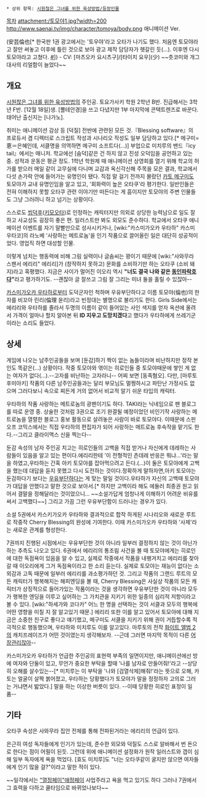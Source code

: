  * 상위 항목: [[시원찮은 그녀를 위한 육성방법/등장인물]]
[[목차]]
attachment:/토모야1.jpg?width=200
http://www.saenai.tv/img/character/tomoya/body.png
애니메이션 Ver. 

(安芸倫也[* 한국판 1권 광고에서는 '토우야'라고 오타가 나기도 했다. 처음엔 토모야라고 잘만 써놓고 이후에 틀린 것으로 보아 광고 제작 담당자가 헷갈린 듯(...). 이후엔 다시 토모야라고 고쳤다. [http://cafe.naver.com/lnovel11/20072 #]]) - CV: [마츠오카 요시츠구]/[타이치 요우](少) ~~츳코미와 개그 대사의 리얼함이 늘었다~~

== 개요 ==
[[시원찮은 그녀를 위한 육성방법]]의 주인공. 토요가사키 학원 2학년 B반. 진급해서는 3학년 F반. [12월 18일]생. [뿔테안경]을 쓰고 다녔지만 1부 마지막에 콘택트렌즈로 바꾼다. 태어난 출신지는 [나가노].

취미는 애니메이션 감상 등 [덕질] 전반에 관련된 모든 것.『Blessing software』의 프로듀서 겸 디렉터로 스크립트 작성과 시나리오 작성도 일부 담당하고 있다.[* 메구미=恵＝은혜인데, 서클명을 의역하면 메구미 소프트다(...)] 부업으로 미치루의 밴드『icy tail』에서는 매니저. 학교에선 [숨덕]같은 건 하지 않고 진성 오덕임을 공언하고 있는 중. 성적과 운동은 평균 정도. 1학년 학원제 때 애니메이션 상영회를 열기 위해 학교의 허가를 받으러 매일 같이 교무실에 다니며 교감과 옥신각신해 주목을 모은 결과, 학교에서 다섯 손가락 안에 들어가는 유명인이 됐다. 직접 말 걸기 전까지 몰랐던 [[카토 메구미]]도 토모야가 교내 유명인임을 알고 있고, '회화력이 높은 오타쿠'라 평가한다. 일반인들은 전혀 이해하지 못할 오타쿠 관련 이야기만 떠든다는 게 흠이지만 토모야의 주변 인물들도 그냥 그러려니 하고 넘기는 상황이다.

스스로도 [[씹덕후]]([[키모오타]])로 인정하는 캐릭터지만 의외로 상당한 능력남으로 일도 잘 하고 사교성도 굉장히 좋은 편. 일러스트만 봐도 외모도 준수하다. 학교에서 오타쿠 애니메이션 이벤트를 자기 말빨만으로 성사시키거나, [wiki:"카스미가오카 우타하" 카스미 우타코]의 라노베 '사랑하는 메트로놈'을 인기 작품으로 끌어올린 일은 대단히 성공적이었다. 영업직 하면 대성할 인물. 

이렇게 넘치는 행동력에 비해 그림 실력이나 글솜씨는 꽝이기 때문에 [wiki:"사와무라 스펜서 에리리" 에리리]가 (창작하지 못하고) 문화를 소비하기만 하는 오타쿠 (소비 돼지)라고 혹평했다. 지금은 사이가 멀어진 이오리 역시 '''"너도 결국 나와 같은 [[동인파락호]]다"'''라고 평가하기도. --괜찮아 글 잘쓰고 그림 잘 그리는 미녀 둘을 홀릴 수 있잖아--

[[카스미가오카 우타하]]로부터 도덕군자인 척하며 우유부단하다고 이름 토모야(倫也)의 한자를 비꼬아 린리(倫理  윤리)라고 빈정대는 별명으로 불리기도 한다. Girls Side에서는 에리리와 우타하를 졸라서 두명의 이름이 같이 들어있는 사인 색지를 얻자 옥션에 올려서 가격이 얼마나 할지 알아본 뒤 '''ID 지우고 도망치겠다'''고 했다가 우타하에게 쓰레기군이라는 소리도 들었다.
== 상세 ==
게임에 나오는 남주인공들을 보며 [둔감]하기 짝이 없는 놈들이라며 비난하지만 정작 본인도 똑같은(...) 상황이다. 작중 토모야와 엮이는 히로인들 중 토모야때문에 쌓인 게 없는 여자가 없다(...).--고자를 비난하는 고자라니-- 어찌 보면 [동족혐오]. 다만, [마루토 후미아키] 작품의 다른 남주인공들과는 달리 부모님도 멀쩡하시고 파탄난 가정사도 없으며 그러다보니 속으로 찌든게 거의 없어서 비교적 알기 쉬운 타입의 캐릭터.

우타하의 작품 사랑하는 메트로놈의 광팬이기도 하다. TAKI라는 닉네임으로 팬 블로그를 따로 운영 중. 상술한 것처럼 3권으로 조기 완결될 예정이었던 비인기작 사랑하는 메트로놈을 열렬한 블로그 홍보 활동으로 살려놓은 사람이 바로 토모야다. 이때문에 스핀오프 코믹스에서는 직접 우타하의 편집자가 되어 사랑하는 메트로놈 후속작을 맡기도 한다.--그리고 클라이맥스 신을 찍는다--

둔감 속성의 남자 주인공 치고는 히로인들의 고백을 직접 받거나 자신에게 데레하는 사람들이 있음을 알고 있는 편이다.에리리한테 '이 전형적인 츤데레 반응은 뭐냐...'라는 말을 하였고,우타하는 간혹 아키 토모야를 잡아먹으려고 든다.(...)이 둘은 토모야에게 고백을 했는데 대답을 듣지 못했고 다시 도전하는 것이다.정확하게 말하자면,아키 토모야는 둔감하다기 보다는 [[우유부단]]하다는 게 맞는 말일 것이다.우타하가 자신의 고백때 토모야가 대답을 안했다고 말한 것으로 보아서.[* 하지만 고백이라 해도 에둘러 최종권 원고 읽어서 결말을 정해달라는 것이었으니... ~~소설가답게 엄청나게 이해하기 어려운 비유를 써서 고백했다~~] 그리고 가끔 그런 우유부단함이 드러나는 경우가 있다. 

소설 5권에서 카스키가오카 우타하와 결과적으로 합작 하게된 시나리오와 새로운 루트로 작중작 Cherry Blessing의 완성에 기여한다. 이때 카스미가오카 우타하와 '사제'라는 새로운 관계를 형성한다.

7권까지 진행된 시점에서는 우유부단한 것이 아니라 일부러 결정하지 않는 것이 아닌가 하는 추측도 나오고 있다. 6권에서 에리리의 통조림 사건을 볼 때 토모야에게는 히로인에 대한 독점욕이 있음을 알 수 있고, 실제로 작중에서 작품을 내팽겨치고 에리리를 찾아갈 때 이오리에게 그거 독점욕이라고 한 소리 듣는다. 실제로 토모야는 재능이 없다는 소외감과 고독 때문에 일부러 에리리를 과소평가하던 것. 그리고 작품의 그랜드 루트의 모든 캐릭터가 행복해지는 해피엔딩을 볼 때, Cherry Blessing은 사실상 작품의 모든 캐릭터가 상징적으로 들어가있는 작품이라는 것을 생각하면 우유부단한 것이 아니라 모두가 행복한 엔딩을 이루고 싶어하는 그 가치관을 지키기 위한 일종의 심리적 저항이라고 볼 수 있다. [wiki:"하세가와 코다카" 어느 한 명을 선택하는 것이 서클과 모두의 행복에 어떤 영향을 미칠 지 잘 알고있기 때문.] 에리리 또한 이를 알고 있어서 토모야에 대해 지금은 소중한 친구로 좋다고 얘기했고, 메구미도 서클을 지키기 위해 권이 거듭할수록 적극적으로 행동했으며, 우타하와 미치루도 이를 알고있다. 마루토의 전작 [[화이트 앨범 2]]의 캐치프레이즈가 어떤 것이였는지 생각해보자. --근데 그러면 마지막 목적이 다른 [[어장관리]]잖아--

카스미가오카 우타하가 언급한 주인공의 표현력 부족의 일면이지만, 애니메이션에선 방에 여자와 단둘이 있고, 무언가 중요한 부탁을 할때 '나를 남자로 만들어줘!'라고 --상당히 오해를 살수있는--[* 미치루는 이 부탁을 '나와 [검열삭제]해줘!'라는 뜻으로 오해, 카토는 얼굴이 살짝 붉어졌고, 우타하는 당황했다가 토모야가 말을 정정하자 고의로 그러는 거냐면서 밟았다.] 말을 하는 이상한 버릇이 있다. --이때 당황한 히로인 표정이 일품-- 
== 기타 ==
오타쿠 속성은 사와무라 집안 전체를 통해 전파된거라는 에리리의 언급이 있다.

은근히 여성 독자들에게 인기가 있는데, 준수한 외모와 덕질도 스스로 알바해서 번 돈으로 한다는 점이 어필이 된듯. 그런데 위에 애니메이션 설정화가 원작 일러스트와 갭이 심해 일부 독자에게 욕을 먹었다. [효도 미치루]도 "너는 오타쿠같이 굴지만 않으면 여자들에게 인기 많을 걸?"이라고 말한 적이 있다.

~~일각에서는 [["열정페이"애정페이]] 사업주라고 욕을 먹고 있기도 하다 그러나 7권에서 그 효력을 다하고 쿨타임으로 바뀌었나보다~~

